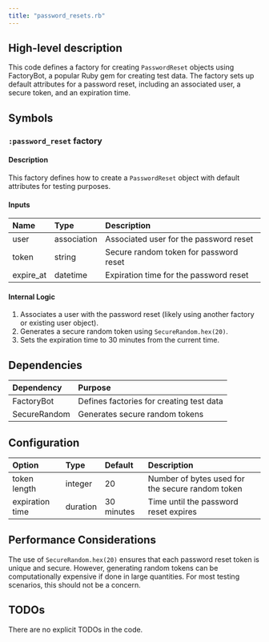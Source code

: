 ```yaml
---
title: "password_resets.rb"
---
```


## High-level description
This code defines a factory for creating `PasswordReset` objects using FactoryBot, a popular Ruby gem for creating test data. The factory sets up default attributes for a password reset, including an associated user, a secure token, and an expiration time.

## Symbols

### `:password_reset` factory
#### Description
This factory defines how to create a `PasswordReset` object with default attributes for testing purposes.

#### Inputs
| Name | Type | Description |
|:-----|:-----|:------------|
| user | association | Associated user for the password reset |
| token | string | Secure random token for password reset |
| expire_at | datetime | Expiration time for the password reset |

#### Internal Logic
1. Associates a user with the password reset (likely using another factory or existing user object).
2. Generates a secure random token using `SecureRandom.hex(20)`.
3. Sets the expiration time to 30 minutes from the current time.

## Dependencies
| Dependency | Purpose |
|:-----------|:--------|
| FactoryBot | Defines factories for creating test data |
| SecureRandom | Generates secure random tokens |

## Configuration
| Option | Type | Default | Description |
|:-------|:-----|:--------|:------------|
| token length | integer | 20 | Number of bytes used for the secure random token |
| expiration time | duration | 30 minutes | Time until the password reset expires |

## Performance Considerations
The use of `SecureRandom.hex(20)` ensures that each password reset token is unique and secure. However, generating random tokens can be computationally expensive if done in large quantities. For most testing scenarios, this should not be a concern.

## TODOs
There are no explicit TODOs in the code.